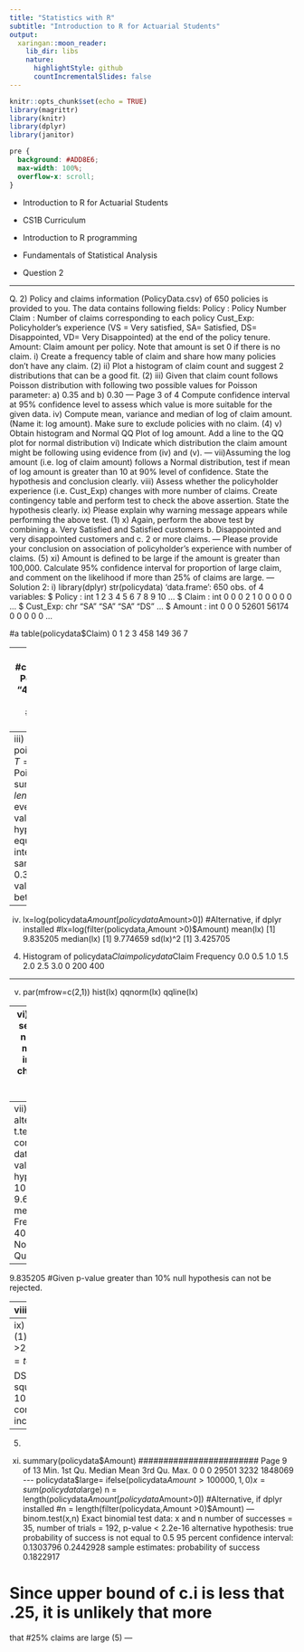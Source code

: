```yaml
---
title: "Statistics with R"
subtitle: "Introduction to R for Actuarial Students"
output:
  xaringan::moon_reader:
    lib_dir: libs
    nature:
      highlightStyle: github
      countIncrementalSlides: false
---
```


```r
knitr::opts_chunk$set(echo = TRUE)
library(magrittr)
library(knitr)
library(dplyr)
library(janitor)


```

```css
pre {
  background: #ADD8E6;
  max-width: 100%;
  overflow-x: scroll;
}
```

* Introduction to R for Actuarial Students

* CS1B Curriculum

* Introduction to R programming
* Fundamentals of Statistical Analysis

* Question 2

---

Q. 2) Policy and claims information (PolicyData.csv) of 650 policies is provided to you. The 
data contains following fields:
Policy : Policy Number
Claim : Number of claims corresponding to each policy
Cust_Exp: Policyholder’s experience (VS = Very satisfied, SA= Satisfied, DS= 
Disappointed, VD= Very Disappointed) at the end of the policy tenure.
Amount: Claim amount per policy. Note that amount is set 0 if there is no claim.
i) Create a frequency table of claim and share how many policies don’t have any claim. (2)
ii) Plot a histogram of claim count and suggest 2 distributions that can be a good fit. (2)
iii) Given that claim count follows Poisson distribution with following two possible values 
for Poisson parameter:
a) 0.35 and 
b) 0.30 
---
 Page 3 of 4
Compute confidence interval at 95% confidence level to assess which value is more 
suitable for the given data. 
iv) Compute mean, variance and median of log of claim amount. (Name it: log amount). 
Make sure to exclude policies with no claim. (4)
v) Obtain histogram and Normal QQ Plot of log amount. Add a line to the QQ plot for 
normal distribution 
vi) Indicate which distribution the claim amount might be following using evidence from 
(iv) and (v). 
---
vii)Assuming the log amount (i.e. log of claim amount) follows a Normal distribution, test 
if mean of log amount is greater than 10 at 90% level of confidence. State the 
hypothesis and conclusion clearly. 
viii) Assess whether the policyholder experience (i.e. Cust_Exp) changes with more 
number of claims. Create contingency table and perform test to check the above 
assertion. State the hypothesis clearly. 
ix) Please explain why warning message appears while performing the above test. (1)
x) Again, perform the above test by combining 
a. Very Satisfied and Satisfied customers
b. Disappointed and very disappointed customers
and 
c. 2 or more claims. 
---
Please provide your conclusion on association of policyholder’s experience with 
number of claims. (5)
xi) Amount is defined to be large if the amount is greater than 100,000. Calculate 95% 
confidence interval for proportion of large claim, and comment on the likelihood if 
more than 25% of claims are large. 
---
Solution 2:
i)
library(dplyr)
str(policydata)
'data.frame': 650 obs. of 4 variables:
$ Policy : int 1 2 3 4 5 6 7 8 9 10 ...
$ Claim : int 0 0 0 2 1 0 0 0 0 0 ...
$ Cust_Exp: chr "SA" "SA" "SA" "DS" ...
$ Amount : int 0 0 0 52601 56174 0 0 0 0 0 ...

#a
table(policydata$Claim)
 0 1 2 3 
458 149 36 7 

---
#Alternative, if dplyr installed
#count(policydata,Claim)
print("458 Policies don't have any claim")
[1] "458 Policies don't have any claim"
(2)
ii)
hist(policydata$Claim)
#poisson and negative binomial distribution

---
iii)
poisson.test(x=sum(policydata$Claim),T=length(policydata$Policy))
Exact Poisson test
data: sum(policydata$Claim) time base: length(policydata$Policy)
number of events = 242, time base = 650, p-value < 2.2e-16
alternative hypothesis: true event rate is not equal to 1
95 percent confidence interval:
0.3268739 0.4222903
sample estimates:
event rate 
0.3723077 
#0.35 is more suitable value of parameter since it lies between confidence interval.

---
iv)
lx=log(policydata$Amount[policydata$Amount>0])
#Alternative, if dplyr installed
#lx=log(filter(policydata,Amount >0)$Amount)
mean(lx)
[1] 9.835205
median(lx)
[1] 9.774659
sd(lx)^2
[1] 3.425705
(4)
Histogram of policydata$Claim
policydata$Claim
Frequency
0.0 0.5 1.0 1.5 2.0 2.5 3.0
0 200 400

---

v)
par(mfrow=c(2,1))
hist(lx)
qqnorm(lx)
qqline(lx)

---
vi)
# From Histogram and QQPlot it seems log amount closely follows normal distribution.
# To add, the mean and median are very close indicating symmtery. One of the characterstics of Z. 
# Hence,Claim amount might be following log normal distribution. 

---
vii)
#Null Hypothesis : mu = 10 , alternate hypothesis mu >10
t.test(lx,mu=10,alternative="greater", conf.level = .9)
One Sample t-test
data: lx
t = -1.2337, df = 191, p-value = 0.8906
alternative hypothesis: true mean is greater than 10
90 percent confidence interval:
9.663428 Inf
sample estimates:
mean of x 
Histogram of lx
lx Frequency
6 8 10 12 14
0 10 20 30 40
-3 -2 -1 0 1 2 3
6 8 10 14
Normal Q-Q Plot
Theoretical Quantiles
Sample Quantiles
---
9.835205 
#Given p-value greater than 10% null hypothesis can not be rejected.


---
viii)
ct=table(policydata$Claim,policydata$Cust_Exp)
ct
 
 DS SA VD VS
 0 63 306 20 69
 1 36 90 9 14
 2 16 14 6 0
 3 3 3 1 0
# Null Hypothesis: No association between Policyholder's experience and Claim
chisq.test(ct)
Pearson's Chi-squared test
data: ct
X-squared = 47.749, df = 9, p-value = 2.846e-07
Warning message:
In chisq.test(ct) : Chi-squared approximation may be incorrect

---
ix)
#There are cells where the number of observations are less than 5. (1)
x)
policydata$Claim2=ifelse(policydata$Claim >2,2,policydata$Claim) 
policydata$Cust_Exp2=ifelse(policydata$Cust_Exp %in% c("DS","VD"),"DS","SA") 
ct2=table(policydata$Claim2,policydata$Cust_Exp2)
ct2
 
 DS SA
 0 83 375
 1 45 104
 2 26 17
chisq.test(ct2)
Pearson's Chi-squared test
data: ct2
X-squared = 43.514, df = 2, p-value = 3.557e-10
# There is a strong reason to reject null hypothesis.
# Hence, it can concluded that policyholder's experience gets worse as 
claim count increases
---
(5)
xi)
summary(policydata$Amount)
########################
Page 9 of 13
 Min. 1st Qu. Median Mean 3rd Qu. Max. 
 0 0 0 29501 3232 1848069 
---
policydata$large= ifelse(policydata$Amount >100000,1,0)
x = sum(policydata$large)
n = length(policydata$Amount[policydata$Amount>0])
#Alternative, if dplyr installed
#n = length(filter(policydata,Amount >0)$Amount)
---
binom.test(x,n)
Exact binomial test
data: x and n
number of successes = 35, number of trials = 192, p-value < 2.2e-16
alternative hypothesis: true probability of success is not equal to 0.5
95 percent confidence interval:
0.1303796 0.2442928
sample estimates:
probability of success 
 0.1822917 

# Since upper bound of c.i is less that .25, it is unlikely that more 
that 
#25% claims are large
(5)
---